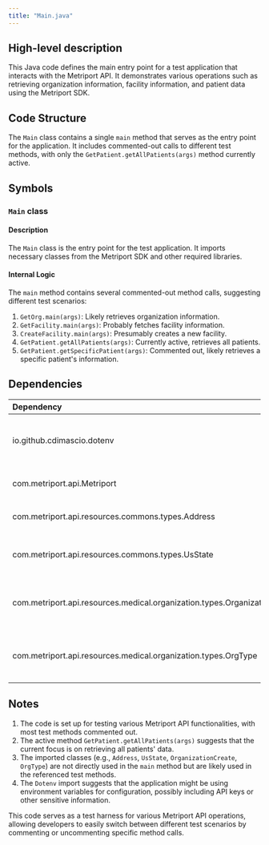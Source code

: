 ```yaml
---
title: "Main.java"
---
```


## High-level description
This Java code defines the main entry point for a test application that interacts with the Metriport API. It demonstrates various operations such as retrieving organization information, facility information, and patient data using the Metriport SDK.

## Code Structure
The `Main` class contains a single `main` method that serves as the entry point for the application. It includes commented-out calls to different test methods, with only the `GetPatient.getAllPatients(args)` method currently active.

## Symbols

### `Main` class
#### Description
The `Main` class is the entry point for the test application. It imports necessary classes from the Metriport SDK and other required libraries.

#### Internal Logic
The `main` method contains several commented-out method calls, suggesting different test scenarios:
1. `GetOrg.main(args)`: Likely retrieves organization information.
2. `GetFacility.main(args)`: Probably fetches facility information.
3. `CreateFacility.main(args)`: Presumably creates a new facility.
4. `GetPatient.getAllPatients(args)`: Currently active, retrieves all patients.
5. `GetPatient.getSpecificPatient(args)`: Commented out, likely retrieves a specific patient's information.

## Dependencies
| Dependency | Purpose |
|:-----------|:--------|
| io.github.cdimascio.dotenv | For loading environment variables from a .env file |
| com.metriport.api.Metriport | Main Metriport API client |
| com.metriport.api.resources.commons.types.Address | Address type for Metriport API |
| com.metriport.api.resources.commons.types.UsState | US State enumeration for Metriport API |
| com.metriport.api.resources.medical.organization.types.OrganizationCreate | Type for creating organizations in Metriport API |
| com.metriport.api.resources.medical.organization.types.OrgType | Organization type enumeration for Metriport API |

## Notes
1. The code is set up for testing various Metriport API functionalities, with most test methods commented out.
2. The active method `GetPatient.getAllPatients(args)` suggests that the current focus is on retrieving all patients' data.
3. The imported classes (e.g., `Address`, `UsState`, `OrganizationCreate`, `OrgType`) are not directly used in the `main` method but are likely used in the referenced test methods.
4. The `Dotenv` import suggests that the application might be using environment variables for configuration, possibly including API keys or other sensitive information.

This code serves as a test harness for various Metriport API operations, allowing developers to easily switch between different test scenarios by commenting or uncommenting specific method calls.